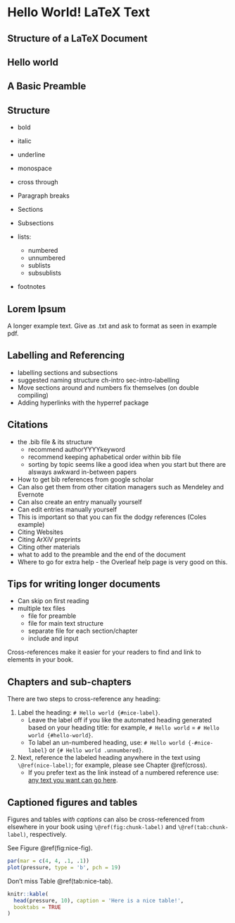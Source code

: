 # Hello World! LaTeX Text {#text}

## Structure of a LaTeX Document 

## Hello world 

## A Basic Preamble

## Structure 

- bold 
- italic 
- underline 
- monospace 
- cross through 

- Paragraph breaks

- Sections 
- Subsections  

- lists: 
  - numbered  
  - unnumbered 
  - sublists 
  - subsublists 
  
- footnotes

## Lorem Ipsum 

A longer example text. Give as .txt and ask to format as seen in example pdf. 

## Labelling and Referencing 

- labelling sections and subsections 
- suggested naming structure ch-intro sec-intro-labelling
- Move sections around and numbers fix themselves (on double compiling) 
- Adding hyperlinks with the hyperref package

## Citations

- the .bib file & its structure 
  - recommend authorYYYYkeyword
  - recommend keeping aphabetical order within bib file
  - sorting by topic seems like a good idea when you start but there are alsways awkward in-between papers
- How to get bib references from google scholar 
- Can also get them from other citation managers such as Mendeley and Evernote 
- Can also create an entry manually yourself 
- Can edit entries manually yourself 
- This is important so that you can fix the dodgy references (Coles example) 
- Citing Websites 
- Citing ArXiV preprints 
- Citing other materials 
- what to add to the preamble and the end of the document 
- Where to go for extra help - the Overleaf help page is very good on this.


## Tips for writing longer documents 

- Can skip on first reading 
- multiple tex files 
  - file for preamble 
  - file for main text structure 
  - separate file for each section/chapter 
  - include and input 



Cross-references make it easier for your readers to find and link to elements in your book.

## Chapters and sub-chapters

There are two steps to cross-reference any heading:

1. Label the heading: `# Hello world {#nice-label}`. 
    - Leave the label off if you like the automated heading generated based on your heading title: for example, `# Hello world` = `# Hello world {#hello-world}`.
    - To label an un-numbered heading, use: `# Hello world {-#nice-label}` or `{# Hello world .unnumbered}`.

1. Next, reference the labeled heading anywhere in the text using `\@ref(nice-label)`; for example, please see Chapter \@ref(cross). 
    - If you prefer text as the link instead of a numbered reference use: [any text you want can go here](#cross).

## Captioned figures and tables

Figures and tables *with captions* can also be cross-referenced from elsewhere in your book using `\@ref(fig:chunk-label)` and `\@ref(tab:chunk-label)`, respectively.

See Figure \@ref(fig:nice-fig).

```r
par(mar = c(4, 4, .1, .1))
plot(pressure, type = 'b', pch = 19)
```

Don't miss Table \@ref(tab:nice-tab).

```r
knitr::kable(
  head(pressure, 10), caption = 'Here is a nice table!',
  booktabs = TRUE
)
```
